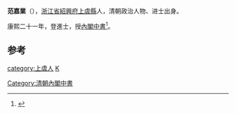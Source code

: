 '''范嘉業'''（{{bd|？年||？年|catIdx=F范}}），[[浙江省|浙江省]][[紹興府|紹興府]][[上虞縣|上虞縣]]人，清朝政治人物、进士出身。

康熙二十一年，登進士，授[[內閣中書|內閣中書]]<ref>{{cite news|author=李金海、王克昌、姜林坤|title=上虞籍历代进士名录|url=http://www.xxyjh.com/new_detail.aspx?id=1426|accessdate=2013-08-20|newspaper=上虞乡贤研究会|deadurl=yes|archiveurl=https://web.archive.org/web/20130921054848/http://www.xxyjh.com/new_detail.aspx?id=1426|archivedate=2013-09-21}}</ref>。

==参考==
{{reflist}}
{{清朝人物小作品}}
{{康熙二十一年壬戌科殿試金榜}}
{{DEFAULTSORT:Fan范}}
[[Category:清朝內閣中書|Category:清朝內閣中書]]
[[category:上虞人|category:上虞人]]
[[category:范姓|K]]